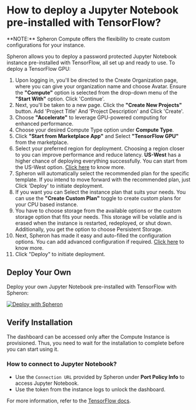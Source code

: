 
# How to deploy a Jupyter Notebook pre-installed with TensorFlow?

<Callout type="info">
  **NOTE:** Spheron Compute offers the flexibility to create custom
  configurations for your instance.
</Callout>

Spheron allows you to deploy a password protected Jupyter Notebook instance pre-installed with TensorFlow, all set up and ready to use.
To deploy a TensorFlow GPU:

1. Upon logging in, you'll be directed to the Create Organization page, where you can give your organization name and choose Avatar. Ensure the **"Compute"** option is selected from the drop-down menu of the **"Start With"** option. Click 'Continue'. 
2. Next, you'll be taken to a new page. Click the **"Create New Projects"** button. Add 'Project Title' And 'Project Description' and Click 'Create'.
3. Choose **"Accelerate"** to leverage GPU-powered computing for enhanced performance.
4. Choose your desired Compute Type option under **Compute Type**.
5. Click **"Start from Marketplace App"** and Select **"TensorFlow GPU"** from the marketplace.
6. Select your preferred region for deployment. Choosing a region closer to you can improve performance and reduce latency. **US-West** has a higher chance of deploying everything successfully. You can start from the US-West option. [Click here](/compute/cluster/compute/#region) to know more.
7. Spheron will automatically select the recommended plan for the specific template. If you intend to move forward with the recommended plan, just Click 'Deploy' to initiate deployment.
8. If you want you can Select the instance plan that suits your needs. You can use the **"Create Custom Plan"** toggle to create custom plans for your CPU based instance.
9. You have to choose storage from the available options or the custom storage option that fits your needs. This storage will be volatile and is erased when the instance is restarted, redeployed, or shut down. Additionally, you get the option to choose Persistent Storage.
10. Next, Spheron has made it easy and auto-filled the configuration options. You can add advanced configuration if required. [Click here](/compute/cluster/compute/#advance-configuration-1) to know more.
11. Click "Deploy" to initiate deployment.


## Deploy Your Own

Deploy your own Jupyter Notebook pre-installed with TensorFlow with Spheron:

[![Deploy with Spheron](https://bafybeihxqi3jlv6cy2ogh6jjljinntisolbspxcrbgykyv6e5xyzujl3aa.ipfs.sphn.link/spheron-deploy.svg)](https://app.spheron.network/#/compute/marketplace?template=TensorFlow%20GPU)

## Verify Installation

The dashboard can be accessed only after the Compute Instance is provisioned.
Thus, you need to wait for the installation to complete before you can start using it.

### How to connect to Jupyter Notebook?

- Use the `Connection URL` provided by Spheron under **Port Policy Info** to access Jupyter Notebook.
- Use the token from the instance logs to unlock the dashboard.

For more information, refer to the [TensorFlow docs](https://www.tensorflow.org/tutorials/quickstart/beginner).

<Navigation name="Deploy TensorFlow GPU" />
